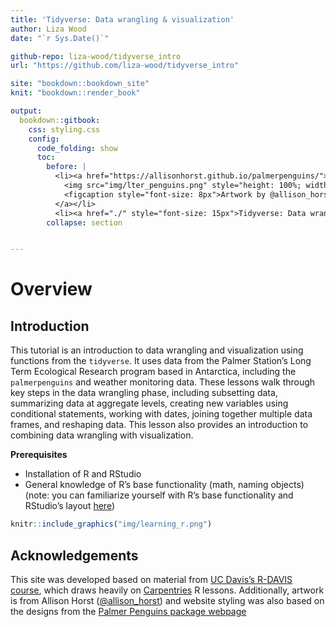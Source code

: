 ```yaml
---
title: 'Tidyverse: Data wrangling & visualization'
author: Liza Wood
date: "`r Sys.Date()`"

github-repo: liza-wood/tidyverse_intro
url: "https://github.com/liza-wood/tidyverse_intro"

site: "bookdown::bookdown_site"
knit: "bookdown::render_book"

output:
  bookdown::gitbook:
    css: styling.css
    config:
      code_folding: show
      toc: 
        before: |
          <li><a href="https://allisonhorst.github.io/palmerpenguins/">
            <img src="img/lter_penguins.png" style="height: 100%; width: 100%; object-fit: contain" />
            <figcaption style="font-size: 8px">Artwork by @allison_horst</figcaption>
          </a></li>
          <li><a href="./" style="font-size: 15px">Tidyverse: Data wrangling & visualization</a></li>
        collapse: section


---
```


# Overview {-}

## Introduction

This tutorial is an introduction to data wrangling and visualization using functions from the `tidyverse`. It uses data from the Palmer Station's Long Term Ecological Research program based in Antarctica, including the `palmerpenguins` and weather monitoring data. These lessons walk through key steps in the data wrangling phase, including subsetting data, summarizing data at aggregate levels, creating new variables using conditional statements, working with dates, joining together multiple data frames, and reshaping data. This lesson also provides an introduction to combining data wrangling with visualization. 

**Prerequisites** 

* Installation of R and RStudio
* General knowledge of R's base functionality (math, naming objects) (note: you can familiarize yourself with R's base functionality and RStudio's layout [here](https://gge-ucd.github.io/R-DAVIS/lesson_01_intro_r_rstudio.html))


```r
knitr::include_graphics("img/learning_r.png")
```

## Acknowledgements  

This site was developed based on material from [UC Davis's R-DAVIS course](https://gge-ucd.github.io/R-DAVIS/index.html), which draws heavily on [Carpentries](https://datacarpentry.org/R-ecology-lesson/) R lessons. Additionally, artwork is from Allison Horst ([@allison_horst](https://allisonhorst.com/)) and website styling was also based on the designs from the [Palmer Penguins package webpage](https://allisonhorst.github.io/palmerpenguins/)

<!-- Google tag (gtag.js) -->
<script async src="https://www.googletagmanager.com/gtag/js?id=G-HJX1JG1FCV"></script>
<script>
  window.dataLayer = window.dataLayer || [];
  function gtag(){dataLayer.push(arguments);}
  gtag('js', new Date());

  gtag('config', 'G-HJX1JG1FCV');
</script>